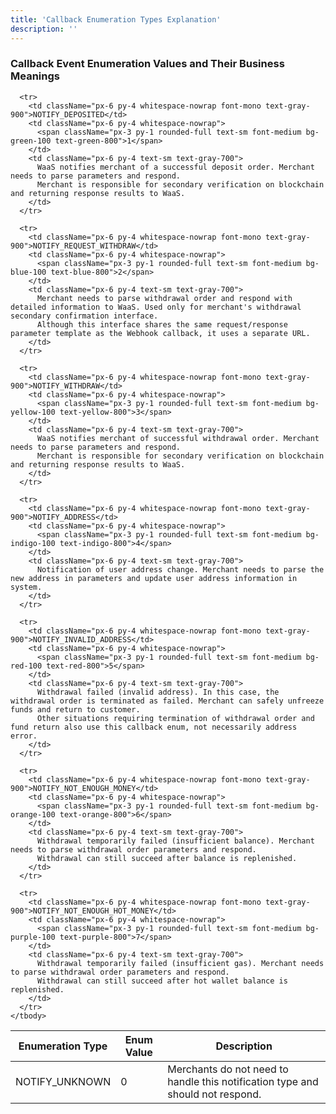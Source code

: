 ```yaml
---
title: 'Callback Enumeration Types Explanation'
description: ''
---
```


### Callback Event Enumeration Values and Their Business Meanings
<div className="overflow-x-auto">
  <table className="min-w-full divide-y divide-gray-300 border border-gray-300 rounded-lg shadow-sm">
    <thead className="bg-gray-50">
      <tr>
        <th scope="col" className="px-6 py-4 text-left text-base font-bold text-gray-900 tracking-wider whitespace-nowrap">
          Enumeration Type
        </th>
        <th scope="col" className="px-6 py-4 text-left text-base font-bold text-gray-900 tracking-wider whitespace-nowrap min-w-[120px]">
          Enum Value
        </th>
        <th scope="col" className="px-6 py-4 text-left text-base font-bold text-gray-900 tracking-wider">
          Description
        </th>
      </tr>
    </thead>
    <tbody className="bg-white divide-y divide-gray-200">
      <tr>
        <td className="px-6 py-4 whitespace-nowrap font-mono text-gray-900">NOTIFY_UNKNOWN</td>
        <td className="px-6 py-4 whitespace-nowrap">
          <span className="px-3 py-1 rounded-full text-sm font-medium bg-gray-100 text-gray-800">0</span>
        </td>
        <td className="px-6 py-4 text-sm text-gray-700">
          Merchants do not need to handle this notification type and should not respond.
        </td>
      </tr>

      <tr>
        <td className="px-6 py-4 whitespace-nowrap font-mono text-gray-900">NOTIFY_DEPOSITED</td>
        <td className="px-6 py-4 whitespace-nowrap">
          <span className="px-3 py-1 rounded-full text-sm font-medium bg-green-100 text-green-800">1</span>
        </td>
        <td className="px-6 py-4 text-sm text-gray-700">
          WaaS notifies merchant of a successful deposit order. Merchant needs to parse parameters and respond.
          Merchant is responsible for secondary verification on blockchain and returning response results to WaaS.
        </td>
      </tr>

      <tr>
        <td className="px-6 py-4 whitespace-nowrap font-mono text-gray-900">NOTIFY_REQUEST_WITHDRAW</td>
        <td className="px-6 py-4 whitespace-nowrap">
          <span className="px-3 py-1 rounded-full text-sm font-medium bg-blue-100 text-blue-800">2</span>
        </td>
        <td className="px-6 py-4 text-sm text-gray-700">
          Merchant needs to parse withdrawal order and respond with detailed information to WaaS. Used only for merchant's withdrawal secondary confirmation interface.
          Although this interface shares the same request/response parameter template as the Webhook callback, it uses a separate URL.
        </td>
      </tr>

      <tr>
        <td className="px-6 py-4 whitespace-nowrap font-mono text-gray-900">NOTIFY_WITHDRAW</td>
        <td className="px-6 py-4 whitespace-nowrap">
          <span className="px-3 py-1 rounded-full text-sm font-medium bg-yellow-100 text-yellow-800">3</span>
        </td>
        <td className="px-6 py-4 text-sm text-gray-700">
          WaaS notifies merchant of successful withdrawal order. Merchant needs to parse parameters and respond.
          Merchant is responsible for secondary verification on blockchain and returning response results to WaaS.
        </td>
      </tr>

      <tr>
        <td className="px-6 py-4 whitespace-nowrap font-mono text-gray-900">NOTIFY_ADDRESS</td>
        <td className="px-6 py-4 whitespace-nowrap">
          <span className="px-3 py-1 rounded-full text-sm font-medium bg-indigo-100 text-indigo-800">4</span>
        </td>
        <td className="px-6 py-4 text-sm text-gray-700">
          Notification of user address change. Merchant needs to parse the new address in parameters and update user address information in system.
        </td>
      </tr>

      <tr>
        <td className="px-6 py-4 whitespace-nowrap font-mono text-gray-900">NOTIFY_INVALID_ADDRESS</td>
        <td className="px-6 py-4 whitespace-nowrap">
          <span className="px-3 py-1 rounded-full text-sm font-medium bg-red-100 text-red-800">5</span>
        </td>
        <td className="px-6 py-4 text-sm text-gray-700">
          Withdrawal failed (invalid address). In this case, the withdrawal order is terminated as failed. Merchant can safely unfreeze funds and return to customer.
          Other situations requiring termination of withdrawal order and fund return also use this callback enum, not necessarily address error.
        </td>
      </tr>

      <tr>
        <td className="px-6 py-4 whitespace-nowrap font-mono text-gray-900">NOTIFY_NOT_ENOUGH_MONEY</td>
        <td className="px-6 py-4 whitespace-nowrap">
          <span className="px-3 py-1 rounded-full text-sm font-medium bg-orange-100 text-orange-800">6</span>
        </td>
        <td className="px-6 py-4 text-sm text-gray-700">
          Withdrawal temporarily failed (insufficient balance). Merchant needs to parse withdrawal order parameters and respond.
          Withdrawal can still succeed after balance is replenished.
        </td>
      </tr>

      <tr>
        <td className="px-6 py-4 whitespace-nowrap font-mono text-gray-900">NOTIFY_NOT_ENOUGH_HOT_MONEY</td>
        <td className="px-6 py-4 whitespace-nowrap">
          <span className="px-3 py-1 rounded-full text-sm font-medium bg-purple-100 text-purple-800">7</span>
        </td>
        <td className="px-6 py-4 text-sm text-gray-700">
          Withdrawal temporarily failed (insufficient gas). Merchant needs to parse withdrawal order parameters and respond.
          Withdrawal can still succeed after hot wallet balance is replenished.
        </td>
      </tr>
    </tbody>
  </table>
</div>